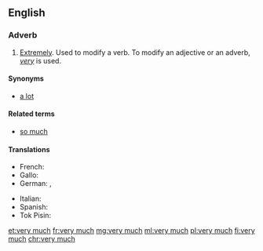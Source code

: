 ==English==

===Adverb===
{{en-adv|head=[[very]] [[much]]}}

# [[extremely|Extremely]]. Used to modify a verb. To modify an adjective or an adverb, ''[[very]]'' is used.

====Synonyms====
* [[a lot]]

====Related terms====
* [[so much]]

====Translations====
{{trans-top|extremely}}
* French: {{t+|fr|beaucoup}}
* Gallo: {{t|roa-gal|brav'ment}}
* German: {{t+|de|sehr}}, {{t+|de|schon}}
{{trans-mid}}
* Italian: {{t+|it|mille}}
* Spanish: {{t+|es|mucho|m}}
* Tok Pisin: {{t|tpi|tumas}}
{{trans-bottom}}

[[et:very much]]
[[fr:very much]]
[[mg:very much]]
[[ml:very much]]
[[pl:very much]]
[[fi:very much]]
[[chr:very much]]